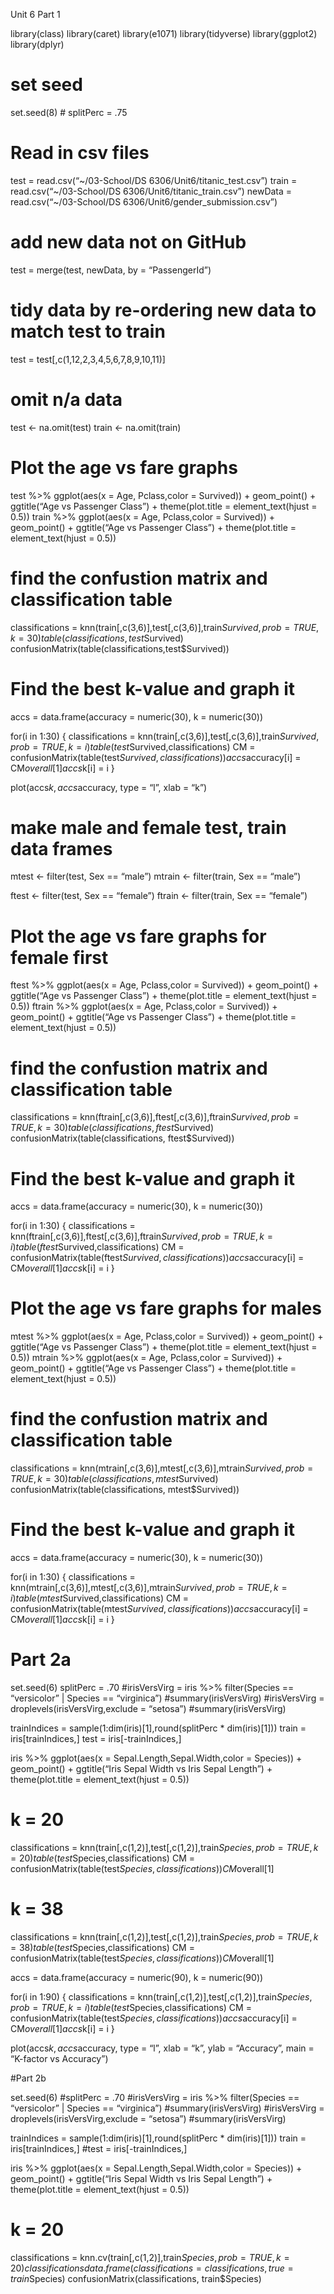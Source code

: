 
########################
Unit 6 Part 1


library(class)
library(caret)
library(e1071)
library(tidyverse)
library(ggplot2)
library(dplyr)

# set seed
set.seed(8)
# splitPerc = .75

# Read in csv files
test = read.csv("~/03-School/DS 6306/Unit6/titanic_test.csv")
train = read.csv("~/03-School/DS 6306/Unit6/titanic_train.csv")
newData = read.csv("~/03-School/DS 6306/Unit6/gender_submission.csv")

# add new data not on GitHub
test = merge(test, newData, by = "PassengerId")

# tidy data by re-ordering new data to match test to train
test = test[,c(1,12,2,3,4,5,6,7,8,9,10,11)]

# omit n/a data
test <- na.omit(test)
train <- na.omit(train)

# Plot the age vs fare graphs 
test %>% ggplot(aes(x = Age, Pclass,color = Survived)) + geom_point() + ggtitle("Age vs Passenger Class") + theme(plot.title = element_text(hjust = 0.5))
train %>% ggplot(aes(x = Age, Pclass,color = Survived)) + geom_point() + ggtitle("Age vs Passenger Class") + theme(plot.title = element_text(hjust = 0.5))

# find the confustion matrix and classification table
classifications = knn(train[,c(3,6)],test[,c(3,6)],train$Survived, prob = TRUE, k = 30)
table(classifications,test$Survived)
confusionMatrix(table(classifications,test$Survived))


# Find the best k-value and graph it
accs = data.frame(accuracy = numeric(30), k = numeric(30))

for(i in 1:30)
{
  classifications = knn(train[,c(3,6)],test[,c(3,6)],train$Survived, prob = TRUE, k = i)
  table(test$Survived,classifications)
  CM = confusionMatrix(table(test$Survived,classifications))
  accs$accuracy[i] = CM$overall[1]
  accs$k[i] = i
}

plot(accs$k,accs$accuracy, type = "l", xlab = "k")

# make male and female test, train data frames
mtest <- filter(test, Sex == "male")
mtrain <- filter(train, Sex == "male")

ftest <- filter(test, Sex == "female")
ftrain <- filter(train, Sex == "female")

# Plot the age vs fare graphs for female first
ftest %>% ggplot(aes(x = Age, Pclass,color = Survived)) + geom_point() + ggtitle("Age vs Passenger Class") + theme(plot.title = element_text(hjust = 0.5))
ftrain %>% ggplot(aes(x = Age, Pclass,color = Survived)) + geom_point() + ggtitle("Age vs Passenger Class") + theme(plot.title = element_text(hjust = 0.5))

# find the confustion matrix and classification table
classifications = knn(ftrain[,c(3,6)],ftest[,c(3,6)],ftrain$Survived, prob = TRUE, k = 30)
table(classifications,ftest$Survived)
confusionMatrix(table(classifications, ftest$Survived))


# Find the best k-value and graph it
accs = data.frame(accuracy = numeric(30), k = numeric(30))

for(i in 1:30)
{
  classifications = knn(ftrain[,c(3,6)],ftest[,c(3,6)],ftrain$Survived, prob = TRUE, k = i)
  table(ftest$Survived,classifications)
  CM = confusionMatrix(table(ftest$Survived,classifications))
  accs$accuracy[i] = CM$overall[1]
  accs$k[i] = i
}

# Plot the age vs fare graphs for males
mtest %>% ggplot(aes(x = Age, Pclass,color = Survived)) + geom_point() + ggtitle("Age vs Passenger Class") + theme(plot.title = element_text(hjust = 0.5))
mtrain %>% ggplot(aes(x = Age, Pclass,color = Survived)) + geom_point() + ggtitle("Age vs Passenger Class") + theme(plot.title = element_text(hjust = 0.5))

# find the confustion matrix and classification table
classifications = knn(mtrain[,c(3,6)],mtest[,c(3,6)],mtrain$Survived, prob = TRUE, k = 30)
table(classifications,mtest$Survived)
confusionMatrix(table(classifications, mtest$Survived))


# Find the best k-value and graph it
accs = data.frame(accuracy = numeric(30), k = numeric(30))

for(i in 1:30)
{
  classifications = knn(mtrain[,c(3,6)],mtest[,c(3,6)],mtrain$Survived, prob = TRUE, k = i)
  table(mtest$Survived,classifications)
  CM = confusionMatrix(table(mtest$Survived,classifications))
  accs$accuracy[i] = CM$overall[1]
  accs$k[i] = i
}

###################################################

# Part 2a

set.seed(6)
splitPerc = .70
#irisVersVirg = iris %>% filter(Species == "versicolor" | Species == "virginica")
#summary(irisVersVirg)
#irisVersVirg = droplevels(irisVersVirg,exclude = "setosa")
#summary(irisVersVirg)

trainIndices = sample(1:dim(iris)[1],round(splitPerc * dim(iris)[1]))
train = iris[trainIndices,]
test = iris[-trainIndices,]

iris %>% ggplot(aes(x = Sepal.Length,Sepal.Width,color = Species)) + geom_point() + ggtitle("Iris Sepal Width vs Iris Sepal Length") + theme(plot.title = element_text(hjust = 0.5))

# k = 20
classifications = knn(train[,c(1,2)],test[,c(1,2)],train$Species, prob = TRUE, k = 20)
table(test$Species,classifications)
CM = confusionMatrix(table(test$Species,classifications))
CM$overall[1]

# k = 38
classifications = knn(train[,c(1,2)],test[,c(1,2)],train$Species, prob = TRUE, k = 38)
table(test$Species,classifications)
CM = confusionMatrix(table(test$Species,classifications))
CM$overall[1]


accs = data.frame(accuracy = numeric(90), k = numeric(90))

for(i in 1:90)
{
  classifications = knn(train[,c(1,2)],test[,c(1,2)],train$Species, prob = TRUE, k = i)
  table(test$Species,classifications)
  CM = confusionMatrix(table(test$Species,classifications))
  accs$accuracy[i] = CM$overall[1]
  accs$k[i] = i
}

plot(accs$k,accs$accuracy, type = "l", xlab = "k", ylab = "Accuracy", main = "K-factor vs Accuracy") 

#################################################

#Part 2b

set.seed(6)
#splitPerc = .70
#irisVersVirg = iris %>% filter(Species == "versicolor" | Species == "virginica")
#summary(irisVersVirg)
#irisVersVirg = droplevels(irisVersVirg,exclude = "setosa")
#summary(irisVersVirg)

trainIndices = sample(1:dim(iris)[1],round(splitPerc * dim(iris)[1]))
train = iris[trainIndices,]
#test = iris[-trainIndices,]

iris %>% ggplot(aes(x = Sepal.Length,Sepal.Width,color = Species)) + geom_point() + ggtitle("Iris Sepal Width vs Iris Sepal Length") + theme(plot.title = element_text(hjust = 0.5))

# k = 20
classifications = knn.cv(train[,c(1,2)],train$Species, prob = TRUE, k = 20)
classifications
data.frame(classifications = classifications, true = train$Species)
confusionMatrix(classifications, train$Species)













